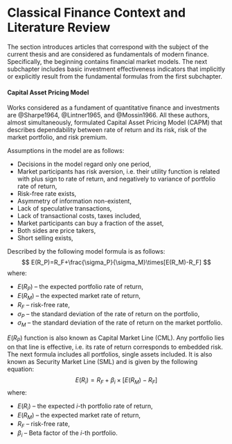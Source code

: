 # Classical Finance Context and Literature Review

The section introduces articles that correspond with the subject of the
current thesis and are considered as fundamentals of modern finance.
Specifically, the beginning contains financial market models. The next subchapter
includes basic investment effectiveness indicators that implicitly or explicitly
result from the fundamental formulas from the first subchapter.

#### Capital Asset Pricing Model

Works considered as a fundament of quantitative finance and investments are
@Sharpe1964, @Lintner1965, and @Mossin1966. All these authors, almost
simultaneously, formulated Capital Asset Pricing Model (CAPM) that describes
dependability between rate of return and its risk, risk of the market portfolio,
and risk premium.

Assumptions in the model are as follows:

* Decisions in the model regard only one period,
* Market participants has risk aversion, i.e. their utility function is related
  with plus sign to rate of return, and negatively to variance of portfolio rate
  of return,
* Risk-free rate exists,
* Asymmetry of information non-existent,
* Lack of speculative transactions,
* Lack of transactional costs, taxes included,
* Market participants can buy a fraction of the asset,
* Both sides are price takers,
* Short selling exists,

Described by the following model formula is as follows:
$$
E(R_P)=R_F+\frac{\sigma_P}{\sigma_M}\times[E(R_M)-R_F]
$$
where:

* $E(R_P)$ -- the expected portfolio rate of return,
* $E(R_M)$ -- the expected market rate of return,
* $R_F$ -- risk-free rate,
* $\sigma_P$ -- the standard deviation of the rate of return on the portfolio,
* $\sigma_M$ -- the standard deviation of the rate of return on the market
  portfolio.

$E(R_P)$ function is also known as Capital Market Line (CML). Any portfolio lies
on that line is effective, i.e. its rate of return corresponds to embedded risk.
The next formula includes all portfolios, single assets included. It is also
known as Security Market Line (SML) and is given by the following equation:
$$ \label{eq:erl}
E(R_i)=R_F+\beta_i\times[E(R_M)-R_F]
$$
where:

* $E(R_i)$ -- the expected $i$-th portfolio rate of return,
* $E(R_M)$ -- the expected market rate of return,
* $R_F$ -- risk-free rate,
* $\beta_i$ -- Beta factor of the $i$-th portfolio.
